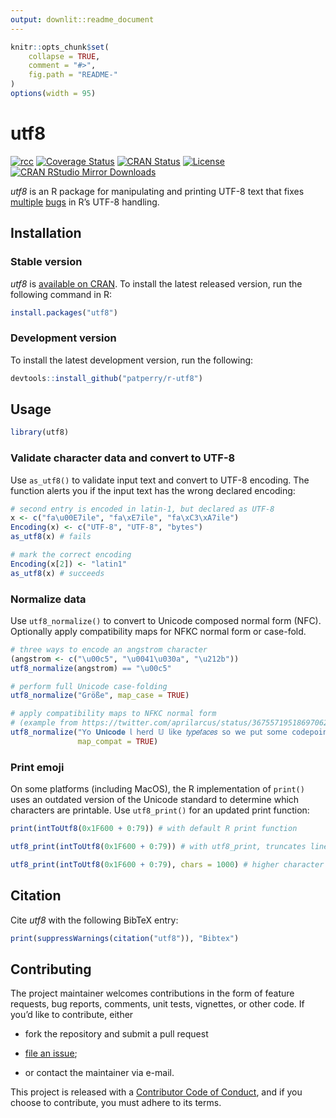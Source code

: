 ```yaml
---
output: downlit::readme_document
---
```

<!-- README.md is generated from README.Rmd. Please edit that file -->

```r
knitr::opts_chunk$set(
    collapse = TRUE,
    comment = "#>",
    fig.path = "README-"
)
options(width = 95)
```

utf8
====

<!-- badges: start -->
[![rcc](https://github.com/patperry/r-utf8/workflows/rcc/badge.svg)](https://github.com/patperry/r-utf8/actions)
[![Coverage Status][codecov-badge]][codecov]
[![CRAN Status][cran-badge]][cran]
[![License][apache-badge]][apache]
[![CRAN RStudio Mirror Downloads][cranlogs-badge]][cran]
<!-- badges: end -->


*utf8* is an R package for manipulating and printing UTF-8 text that fixes
[multiple][windows-enc2utf8] [bugs][emoji-print] in R's UTF-8 handling.


Installation
------------

### Stable version

*utf8* is [available on CRAN][cran]. To install the latest released version,
run the following command in R:

```r
install.packages("utf8")
```

### Development version

To install the latest development version, run the following:

```r
devtools::install_github("patperry/r-utf8")
```


Usage
-----

```r
library(utf8)
```

### Validate character data and convert to UTF-8

Use `as_utf8()` to validate input text and convert to UTF-8 encoding. The
function alerts you if the input text has the wrong declared encoding:

```r
# second entry is encoded in latin-1, but declared as UTF-8
x <- c("fa\u00E7ile", "fa\xE7ile", "fa\xC3\xA7ile")
Encoding(x) <- c("UTF-8", "UTF-8", "bytes")
as_utf8(x) # fails

# mark the correct encoding
Encoding(x[2]) <- "latin1"
as_utf8(x) # succeeds
```

### Normalize data

Use `utf8_normalize()` to convert to Unicode composed normal form (NFC).
Optionally apply compatibility maps for NFKC normal form or case-fold.

```r
# three ways to encode an angstrom character
(angstrom <- c("\u00c5", "\u0041\u030a", "\u212b"))
utf8_normalize(angstrom) == "\u00c5"

# perform full Unicode case-folding
utf8_normalize("Größe", map_case = TRUE)

# apply compatibility maps to NFKC normal form
# (example from https://twitter.com/aprilarcus/status/367557195186970624)
utf8_normalize("𝖸𝗈 𝐔𝐧𝐢𝐜𝐨𝐝𝐞 𝗅 𝗁𝖾𝗋𝖽 𝕌 𝗅𝗂𝗄𝖾 𝑡𝑦𝑝𝑒𝑓𝑎𝑐𝑒𝑠 𝗌𝗈 𝗐𝖾 𝗉𝗎𝗍 𝗌𝗈𝗆𝖾 𝚌𝚘𝚍𝚎𝚙𝚘𝚒𝚗𝚝𝚜 𝗂𝗇 𝗒𝗈𝗎𝗋 𝔖𝔲𝔭𝔭𝔩𝔢𝔪𝔢𝔫𝔱𝔞𝔯𝔶 𝔚𝔲𝔩𝔱𝔦𝔩𝔦𝔫𝔤𝔳𝔞𝔩 𝔓𝔩𝔞𝔫𝔢 𝗌𝗈 𝗒𝗈𝗎 𝖼𝖺𝗇 𝓮𝓷𝓬𝓸𝓭𝓮 𝕗𝕠𝕟𝕥𝕤 𝗂𝗇 𝗒𝗈𝗎𝗋 𝒇𝒐𝒏𝒕𝒔.",
               map_compat = TRUE)
```

### Print emoji

On some platforms (including MacOS), the R implementation of `print()` uses an
outdated version of the Unicode standard to determine which characters are
printable. Use `utf8_print()` for an updated print function:

```r
print(intToUtf8(0x1F600 + 0:79)) # with default R print function

utf8_print(intToUtf8(0x1F600 + 0:79)) # with utf8_print, truncates line

utf8_print(intToUtf8(0x1F600 + 0:79), chars = 1000) # higher character limit
```


Citation
--------

Cite *utf8* with the following BibTeX entry:

```r
print(suppressWarnings(citation("utf8")), "Bibtex")
```


Contributing
------------

The project maintainer welcomes contributions in the form of feature requests,
bug reports, comments, unit tests, vignettes, or other code.  If you'd like to
contribute, either

- fork the repository and submit a pull request

- [file an issue][issues];

- or contact the maintainer via e-mail.

This project is released with a [Contributor Code of Conduct][conduct],
and if you choose to contribute, you must adhere to its terms.


[apache]: https://www.apache.org/licenses/LICENSE-2.0.html "Apache License, Version 2.0"
[apache-badge]: https://img.shields.io/badge/License-Apache%202.0-blue.svg "Apache License, Version 2.0"
[building]: #development-version "Building from Source"
[codecov]: https://codecov.io/github/patperry/r-utf8?branch=master "Code Coverage"
[codecov-badge]: https://codecov.io/github/patperry/r-utf8/coverage.svg?branch=master "Code Coverage"
[conduct]: https://github.com/patperry/r-utf8/blob/master/CONDUCT.md "Contributor Code of Conduct"
[cran]: https://cran.r-project.org/package=utf8 "CRAN Page"
[cran-badge]: https://www.r-pkg.org/badges/version/utf8 "CRAN Page"
[cranlogs-badge]: https://cranlogs.r-pkg.org/badges/utf8 "CRAN Downloads"
[emoji-print]: https://twitter.com/ptrckprry/status/887732831161425920 "MacOS Emoji Printing"
[issues]: https://github.com/patperry/r-utf8/issues "Issues"
[windows-enc2utf8]: https://twitter.com/ptrckprry/status/901494853758054401 "Windows enc2utf8 Bug"
